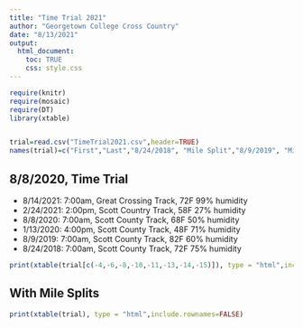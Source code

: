 ```yaml
---
title: "Time Trial 2021"
author: "Georgetown College Cross Country"
date: "8/13/2021"
output:
  html_document:
    toc: TRUE
    css: style.css
---
```




```r
require(knitr)
require(mosaic)
require(DT)
library(xtable)


trial=read.csv("TimeTrial2021.csv",header=TRUE)
names(trial)=c("First","Last","8/24/2018", "Mile Split","8/9/2019", "Mile Split", "1/13/2020", "Mile Split", "8/8/2020", "Mile1", "Mile2", "2/24/2021", "Mile1", "Mile2", "Mile3", "8/13/2021" )

```

## 8/8/2020, Time Trial

- 8/14/2021: 7:00am, Great Crossing Track, 72F 99% humidity
- 2/24/2021: 2:00pm, Scott Country Track, 58F 27% humidity
- 8/8/2020: 7:00am, Scott County Track, 68F 50% humidity
- 1/13/2020: 4:00pm, Scott County Track, 48F 71% humidity
- 8/9/2019: 7:00am, Scott County Track, 82F 60% humidity
- 8/24/2018: 7:00am, Scott County Track, 72F 75% humidity

```r
print(xtable(trial[c(-4,-6,-8,-10,-11,-13,-14,-15)]), type = "html",include.rownames=FALSE)
```

## With Mile Splits
```r
print(xtable(trial), type = "html",include.rownames=FALSE)
```